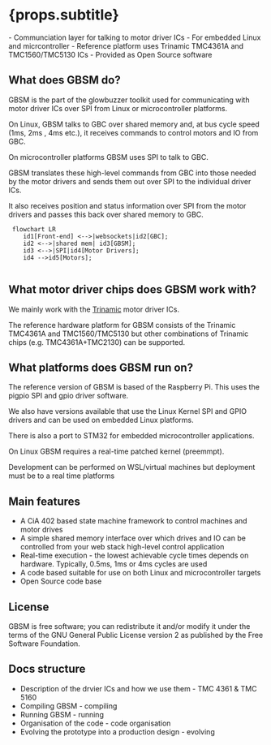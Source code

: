 



# {props.subtitle}
<Tldr>
    - Communciation layer for talking to motor driver ICs
    - For embedded Linux and micrcontroller
    - Reference platform uses Trinamic TMC4361A and TMC1560/TMC5130 ICs
    - Provided as Open Source software
</Tldr>


## What does GBSM do?

GBSM is the part of the glowbuzzer toolkit used for communicating with motor driver ICs over SPI from Linux or microcontroller platforms.

On Linux, GBSM talks to GBC over shared memory and, at bus cycle speed (1ms, 2ms , 4ms etc.), it receives commands to control motors and IO from GBC.

On microcontroller platforms GBSM uses SPI to talk to GBC.

GBSM translates these high-level commands from GBC into those needed by the motor drivers and sends them out over SPI to the individual driver ICs.

It also receives position and status information over SPI from the motor drivers and passes this back over shared memory to GBC.

```mermaid
 flowchart LR
    id1[Front-end] <-->|websockets|id2[GBC];
    id2 <-->|shared mem| id3[GBSM];
    id3 <-->|SPI|id4[Motor Drivers];
    id4 -->id5[Motors];


```

## What motor driver chips does GBSM work with?

We mainly work with the [Trinamic](www.trinamic.com) motor driver ICs.

The reference hardware platform for GBSM consists of the Trinamic TMC4361A and TMC1560/TMC5130 but other combinations of Trinamic chips (e.g. TMC4361A+TMC2130) can be supported.

## What platforms does GBSM run on?

The reference version of GBSM is based of the Raspberry Pi. This uses the pigpio SPI and gpio driver software.

We also have versions available that use the Linux Kernel SPI and GPIO drivers and can be used on embedded Linux platforms.

There is also a port to STM32 for embedded microcontroller applications.

On Linux GBSM requires a real-time patched kernel (preemmpt).

Development can be performed on WSL/virtual machines but deployment must be to a real time platforms

## Main features

* A CiA 402 based state machine framework to control machines and motor drives
* A simple shared memory interface over which drives and IO can be controlled from your web stack high-level control application
* Real-time execution - the lowest achievable cycle times depends on hardware. Typically, 0.5ms, 1ms or 4ms cycles are used
* A code based suitable for use on both Linux and microcontroller targets
* Open Source code base


## License

GBSM is free software; you can redistribute it and/or modify it under the terms of the GNU General Public License version 2 as published by the Free Software Foundation.

## Docs structure

* Description of the drvier ICs and how we use them - <Link to="/docs/gbsm/tmc4361_and_tmc5160"> TMC 4361 & TMC 5160</Link>
* Compiling GBSM - <Link to="/docs/gbsm/compiling"> compiling</Link>
* Running GBSM - <Link to="/docs/gbsm/tmc4361_and_tmc5160"> running</Link>
* Organisation of the code - <Link to ="/docs/gbsm/organisation_of_code"> code organisation</Link>
* Evolving the prototype into a production design - <Link to="/docs/gbsm/evolving_into_production"> evolving</Link>
